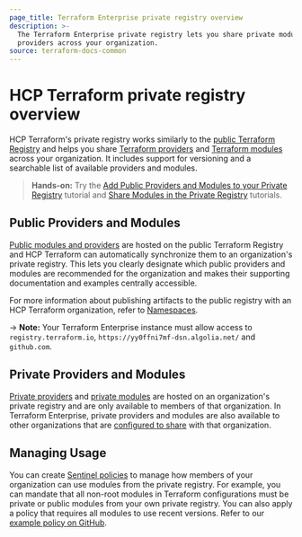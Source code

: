```yaml
---
page_title: Terraform Enterprise private registry overview
description: >-
  The Terraform Enterprise private registry lets you share private modules and
  providers across your organization.
source: terraform-docs-common
---
```


# HCP Terraform private registry overview

HCP Terraform's private registry works similarly to the [public Terraform Registry](/terraform/registry) and helps you share [Terraform providers](/terraform/language/providers) and [Terraform modules](/terraform/language/modules) across your organization. It includes support for versioning and a searchable list of available providers and modules.

> **Hands-on:** Try the [Add Public Providers and Modules to your Private Registry](/terraform/tutorials/modules/private-registry-add) tutorial and [Share Modules in the Private Registry](/terraform/tutorials/modules/module-private-registry-share) tutorials.

## Public Providers and Modules

[Public modules and providers](/terraform/enterprise/registry/add) are hosted on the public Terraform Registry and HCP Terraform can automatically synchronize them to an organization's private registry. This lets you clearly designate which public providers and modules are recommended for the organization and makes their supporting documentation and examples centrally accessible.

<!-- BEGIN: TFC:only name:namespaces -->

For more information about publishing artifacts to the public registry with an HCP Terraform organization, refer to [Namespaces](/terraform/enterprise/public-namespace).

<!-- END: TFC:only name:namespaces -->

-> **Note:** Your Terraform Enterprise instance must allow access to `registry.terraform.io`, `https://yy0ffni7mf-dsn.algolia.net/` and `github.com`.

## Private Providers and Modules

[Private providers](/terraform/enterprise/registry/publish-providers) and [private modules](/terraform/enterprise/registry/publish-modules) are hosted on an organization's private registry and are only available to members of that organization. In Terraform Enterprise, private providers and modules are also available to other organizations that are [configured to share](/terraform/enterprise/admin/application/registry-sharing) with that organization.

## Managing Usage

You can create [Sentinel policies](/terraform/enterprise/policy-enforcement) to manage how members of your organization can use modules from the private registry. For example, you can mandate that all non-root modules in Terraform configurations must be private or public modules from your own private registry. You can also apply a policy that requires all modules to use recent versions. Refer to our [example policy on GitHub](https://github.com/hashicorp/terraform-sentinel-policies/blob/main/cloud-agnostic/http-examples/use-recent-versions-from-pmr.sentinel).
